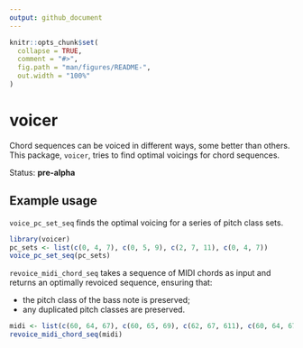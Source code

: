```yaml
---
output: github_document
---
```


```r
knitr::opts_chunk$set(
  collapse = TRUE,
  comment = "#>",
  fig.path = "man/figures/README-",
  out.width = "100%"
)
```

# voicer

Chord sequences can be voiced in different ways, some better than others.
This package, `voicer`, tries to find optimal voicings for chord sequences.

Status: **pre-alpha**

## Example usage

`voice_pc_set_seq` finds the optimal voicing for a series of pitch class sets.

```r
library(voicer)
pc_sets <- list(c(0, 4, 7), c(0, 5, 9), c(2, 7, 11), c(0, 4, 7))
voice_pc_set_seq(pc_sets)
```

`revoice_midi_chord_seq` takes a sequence of MIDI chords as input and returns 
an optimally revoiced sequence, ensuring that:

- the pitch class of the bass note is preserved;
- any duplicated pitch classes are preserved.

```r
midi <- list(c(60, 64, 67), c(60, 65, 69), c(62, 67, 611), c(60, 64, 67))
revoice_midi_chord_seq(midi)
```
